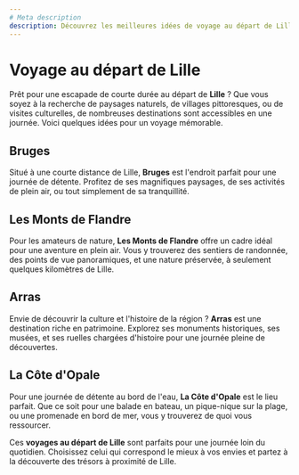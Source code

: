 ```yaml
---
# Meta description
description: Découvrez les meilleures idées de voyage au départ de Lille pour une journée inoubliable. Excursions, nature, culture, et bien plus.
---
```


# Voyage au départ de Lille

Prêt pour une escapade de courte durée au départ de **Lille** ? Que vous soyez à la recherche de paysages naturels, de villages pittoresques, ou de visites culturelles, de nombreuses destinations sont accessibles en une journée. Voici quelques idées pour un voyage mémorable.

## Bruges

Situé à une courte distance de Lille, **Bruges** est l'endroit parfait pour une journée de détente. Profitez de ses magnifiques paysages, de ses activités de plein air, ou tout simplement de sa tranquillité.

## Les Monts de Flandre

Pour les amateurs de nature, **Les Monts de Flandre** offre un cadre idéal pour une aventure en plein air. Vous y trouverez des sentiers de randonnée, des points de vue panoramiques, et une nature préservée, à seulement quelques kilomètres de Lille.

<PromotionSection />

## Arras

Envie de découvrir la culture et l'histoire de la région ? **Arras** est une destination riche en patrimoine. Explorez ses monuments historiques, ses musées, et ses ruelles chargées d'histoire pour une journée pleine de découvertes.

## La Côte d'Opale

Pour une journée de détente au bord de l'eau, **La Côte d'Opale** est le lieu parfait. Que ce soit pour une balade en bateau, un pique-nique sur la plage, ou une promenade en bord de mer, vous y trouverez de quoi vous ressourcer.

Ces **voyages au départ de Lille** sont parfaits pour une journée loin du quotidien. Choisissez celui qui correspond le mieux à vos envies et partez à la découverte des trésors à proximité de Lille.
